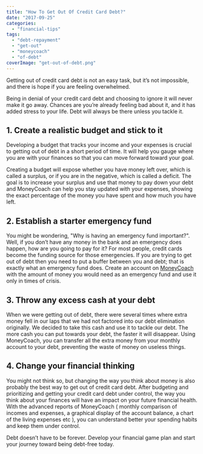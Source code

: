 ```yaml
---
title: "How To Get Out Of Credit Card Debt?"
date: "2017-09-25"
categories: 
  - "financial-tips"
tags: 
  - "debt-repayment"
  - "get-out"
  - "moneycoach"
  - "of-debt"
coverImage: "get-out-of-debt.png"
---
```


Getting out of credit card debt is not an easy task, but it’s not impossible, and there is hope if you are feeling overwhelmed.

Being in denial of your credit card debt and choosing to ignore it will never make it go away. Chances are you’re already feeling bad about it, and it has added stress to your life. Debt will always be there unless you tackle it.

## 1\. Create a realistic budget and stick to it

Developing a budget that tracks your income and your expenses is crucial to getting out of debt in a short period of time. It will help you gauge where you are with your finances so that you can move forward toward your goal.

Creating a budget will expose whether you have money left over, which is called a surplus, or if you are in the negative, which is called a deficit. The goal is to increase your surplus and use that money to pay down your debt and MoneyCoach can help you stay updated with your expenses, showing the exact percentage of the money you have spent and how much you have left.

## 2\. Establish a starter emergency fund

You might be wondering, "Why is having an emergency fund important?". Well, if you don’t have any money in the bank and an emergency does happen, how are you going to pay for it? For most people, credit cards become the funding source for those emergencies. If you are trying to get out of debt then you need to put a buffer between you and debt; that is exactly what an emergency fund does. Create an account on [MoneyCoach](/getting-started-how-to-manage-my-credit-card/) with the amount of money you would need as an emergency fund and use it only in times of crisis.

## 3\. Throw any excess cash at your debt

When we were getting out of debt, there were several times where extra money fell in our laps that we had not factored into our debt elimination originally. We decided to take this cash and use it to tackle our debt. The more cash you can put towards your debt, the faster it will disappear. Using MoneyCoach, you can transfer all the extra money from your monthly account to your debt, preventing the waste of money on useless things.

## 4\. Change your financial thinking

You might not think so, but changing the way you think about money is also probably the best way to get out of credit card debt. After budgeting and prioritizing and getting your credit card debt under control, the way you think about your finances will have an impact on your future financial health. With the advanced reports of MoneyCoach ( monthly comparison of incomes and expenses, a graphical display of the account balance, a chart of the living expenses etc ), you can understand better your spending habits and keep them under control.

Debt doesn’t have to be forever. Develop your financial game plan and start your journey toward being <AppDownloadLink>debt-free today</AppDownloadLink>.
